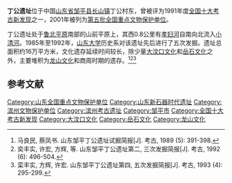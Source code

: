 {{全国重点文物保护单位
|名称 = 丁公遗址
|图片 =
|所在 = [[山东省|山东省]][[邹平县|邹平县]]
|分类 = 古遗址
|时代 = 新石器时代
|编号 = [[第五批全国重点文物保护单位|第五批]]第60项
|登录 = 2001年6月25日
}}

'''丁公遗址'''位于中国[[山东省|山东省]][[邹平县|邹平县]][[长山镇_(邹平县)|长山镇]]丁公村东，曾被评为1991年度[[全国十大考古新发现|全国十大考古新发现]]之一，2001年被列为[[第五批全国重点文物保护单位|第五批全国重点文物保护单位]]。

丁公遗址处于[[鲁北平原|鲁北平原]]南部的山前平原上，其西0.8公里有[[孝妇河|孝妇河]]自南向北流入[[小清河|小清河]]。1985年至1992年，[[山东大学|山东大学]]历史系对该遗址先后进行了五次发掘。遗址总面积约16万平方米，文化遗存延续时间较长，除少量[[大汶口文化|大汶口文化]]和[[岳石文化|岳石文化]]之外，主要堆积为[[龙山文化|龙山文化]]和商周时期的遗存。<ref>马良民, 蔡凤书. 山东邹平丁公遗址试掘简报[J]. 考古, 1989 (5): 391-398.</ref><ref>奕丰实, 许宏, 方辉, 等. 山东邹平丁公遗址第二, 三次发掘简报[J]. 考古, 1992 (6): 496-504.</ref><ref>栾丰实, 方辉, 许宏. 山东邹平丁公遗址第四, 五次发掘简报[J]. 考古, 1993 (4): 295-299.</ref>

==参考文献==
{{Reflist|2}}

{{山东全国重点文物保护单位}}

{{DEFAULTSORT:D}}
[[Category:山东全国重点文物保护单位|Category:山东全国重点文物保护单位]]
[[Category:山东新石器时代遗址|Category:山东新石器时代遗址]]
[[Category:滨州文物保护单位|Category:滨州文物保护单位]]
[[Category:滨州考古遗址|Category:滨州考古遗址]]
[[Category:邹平市|Category:邹平市]]
[[Category:全国十大考古新发现|Category:全国十大考古新发现]]
[[Category:大汶口文化|Category:大汶口文化]]
[[Category:岳石文化|Category:岳石文化]]
[[Category:龙山文化|Category:龙山文化]]